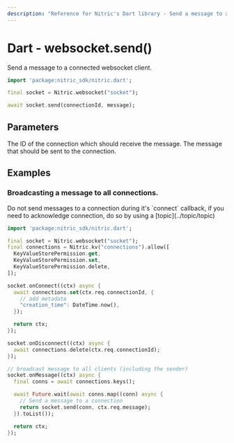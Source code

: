 ```yaml
---
description: "Reference for Nitric's Dart library - Send a message to a connected websocket client"
---
```


# Dart - websocket.send()

Send a message to a connected websocket client.

```dart
import 'package:nitric_sdk/nitric.dart';

final socket = Nitric.websocket("socket");

await socket.send(connectionId, message);
```

## Parameters

<Properties>
  <Property name="connectionId" required type="String">
    The ID of the connection which should receive the message.
  </Property>
  <Property name="message" required type="Map<String, dynamic>">
    The message that should be sent to the connection.
  </Property>
</Properties>

## Examples

### Broadcasting a message to all connections.

<Note>
  Do not send messages to a connection during it's `connect` callback, if you
  need to acknowledge connection, do so by using a [topic](../topic/topic)
</Note>

```dart
import 'package:nitric_sdk/nitric.dart';

final socket = Nitric.websocket("socket");
final connections = Nitric.kv("connections").allow([
  KeyValueStorePermission.get,
  KeyValueStorePermission.set,
  KeyValueStorePermission.delete,
]);

socket.onConnect((ctx) async {
  await connections.set(ctx.req.connectionId, {
    // add metadata
    "creation_time": DateTime.now(),
  });

  return ctx;
});

socket.onDisconnect((ctx) async {
  await connections.delete(ctx.req.connectionId);
});

// broadcast message to all clients (including the sender)
socket.onMessage((ctx) async {
  final conns = await connections.keys();

  await Future.wait(await conns.map((conn) async {
    // Send a message to a connection
    return socket.send(conn, ctx.req.message);
  }).toList());

  return ctx;
});
```
